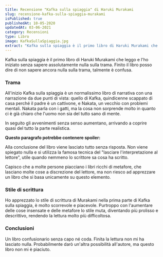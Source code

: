 ```yaml
---
title: Recensione "Kafka sulla spiaggia" di Haruki Murakami
slug: recensione-kafka-sulla-spiaggia-murakami
isPublished: true
publishedAt: 10-05-2020 
updatedAt: 03-06-2021
category: Recensioni
type: Libro
image: KafkaSullaSpiaggia.jpg
extract: "Kafka sulla spiaggia è il primo libro di Haruki Murakami che leggo e l’ho iniziato senza sapere assolutamente nulla sulla trama. Finito il libro posso dire di non sapere ancora nulla sulla trama, talmente è confusa. All’inizio Kafka sulla spiaggia è un normalissimo libro di narrativa con una narrazione da due punti di vista: quello di Kafka, quindicenne scappato di casa perché il padre è un cattivone, e Nakata, un vecchio con problemi mentali. Nakata parla con i gatti, ma la cosa non sorprende molto in quanto ci è già chiaro che l’uomo non sia del tutto sano di mente." 
---
```


<Book slug="kafka-sulla-spiaggia" />

Kafka sulla spiaggia è il primo libro di Haruki Murakami che leggo e l'ho iniziato senza sapere assolutamente nulla sulla trama. Finito il libro posso dire di non sapere ancora nulla sulla trama, talmente è confusa.

### Trama

All'inizio Kafka sulla spiaggia è un normalissimo libro di narrativa con una narrazione da due punti di vista: quello di Kafka, quindicenne scappato di casa perché il padre è un cattivone, e Nakata, un vecchio con problemi mentali. Nakata parla con i gatti, ma la cosa non sorprende molto in quanto ci è già chiaro che l'uomo non sia del tutto sano di mente.

In seguito gli avvenimenti senza senso aumentano, arrivando a coprire quasi del tutto la parte realistica.

**Questo paragrafo potrebbe contenere spoiler:**

<Spoiler text="Dopo un bel po' di lenti capitoli Nakata incontra un cane che parla, il quale lo accompagna dalla mascotte di una marca di Whisky. La mascotte scuoia gatti e ci costruisce flauti, con lo scopo di costruire un flauto gigante che permette di fare... qualcosa. Allora Nakata uccide l'uomo e fugge. Si scopre che la mascotte del Whisky era il padre del ragazzino, Kafka, ma non vengono trovati gatti morti e scuoiati, quindi forse quella di Nakata era solo un'allucinazione.
Da qui inizia il declino della trama, con eventi sempre più illogici, scollegati tra loro e inutili ai fini della trama. I capitoli diventano più lenti, le descrizioni prolisse, leggere diventa una fatica e ogni capitolo succede qualcosa che forse è successo, ma forse no, quindi forse è una metafora, ma forse non lo è. Piovono pesci, si spostano sassi importanti, il colonnello Sanders del KFC diventa un pappone e molto altro.
Molte di queste cose non servono a nulla, sembra quasi che sono state scritte solo per aggiungere parole. Per esempio, perché il colonnello Sanders è un pappone? Perché Nakata può far piovere sanguisughe?" />

Alla conclusione del libro viene lasciato tutto senza risposta. Non viene spiegato nulla e si utilizza la famosa tecnica del "lasciare l'interpretazione al lettore", utile quando nemmeno lo scrittore sa cosa ha scritto.

Capisco che a molte persone piacciano i libri ricchi di metafore, che lasciano molte cose a discrezione del lettore, ma non riesco ad apprezzare un libro che si basa unicamente su questo elemento.

### Stile di scrittura

Ho apprezzato lo stile di scrittura di Murakami nella prima parte di Kafka sulla spiaggia, è molto scorrevole e piacevole. Purtroppo con l'aumentare delle cose insensate e delle metafore lo stile muta, diventando più prolisso e descrittivo, rendendo la lettura molto più difficoltosa.

### Conclusioni

Un libro confusionario senza capo né coda. Finita la lettura non mi ha lasciato nulla. Probabilmente darò un'altra possibilità all'autore, ma questo libro non mi è piaciuto.
